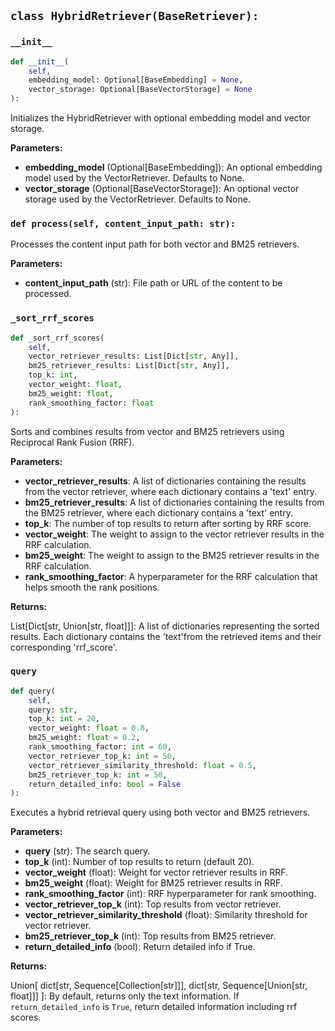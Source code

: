 <a id="camel.retrievers.hybrid_retrival"></a>

<a id="camel.retrievers.hybrid_retrival.HybridRetriever"></a>

## `class HybridRetriever(BaseRetriever):`

<a id="camel.retrievers.hybrid_retrival.HybridRetriever.__init__"></a>

### `__init__`

```python
def __init__(
    self,
    embedding_model: Optional[BaseEmbedding] = None,
    vector_storage: Optional[BaseVectorStorage] = None
):
```

Initializes the HybridRetriever with optional embedding model and
vector storage.

**Parameters:**

- **embedding_model** (Optional[BaseEmbedding]): An optional embedding model used by the VectorRetriever. Defaults to None.
- **vector_storage** (Optional[BaseVectorStorage]): An optional vector storage used by the VectorRetriever. Defaults to None.

<a id="camel.retrievers.hybrid_retrival.HybridRetriever.process"></a>

### `def process(self, content_input_path: str):`

Processes the content input path for both vector and BM25
retrievers.

**Parameters:**

- **content_input_path** (str): File path or URL of the content to be processed.

<a id="camel.retrievers.hybrid_retrival.HybridRetriever._sort_rrf_scores"></a>

### `_sort_rrf_scores`

```python
def _sort_rrf_scores(
    self,
    vector_retriever_results: List[Dict[str, Any]],
    bm25_retriever_results: List[Dict[str, Any]],
    top_k: int,
    vector_weight: float,
    bm25_weight: float,
    rank_smoothing_factor: float
):
```

Sorts and combines results from vector and BM25 retrievers using
Reciprocal Rank Fusion (RRF).

**Parameters:**

- **vector_retriever_results**: A list of dictionaries containing the results from the vector retriever, where each dictionary contains a 'text' entry.
- **bm25_retriever_results**: A list of dictionaries containing the results from the BM25 retriever, where each dictionary contains a 'text' entry.
- **top_k**: The number of top results to return after sorting by RRF score.
- **vector_weight**: The weight to assign to the vector retriever results in the RRF calculation.
- **bm25_weight**: The weight to assign to the BM25 retriever results in the RRF calculation.
- **rank_smoothing_factor**: A hyperparameter for the RRF calculation that helps smooth the rank positions.

**Returns:**

  List[Dict[str, Union[str, float]]]: A list of dictionaries
representing the sorted results. Each dictionary contains the
'text'from the retrieved items and their corresponding 'rrf_score'.

<a id="camel.retrievers.hybrid_retrival.HybridRetriever.query"></a>

### `query`

```python
def query(
    self,
    query: str,
    top_k: int = 20,
    vector_weight: float = 0.8,
    bm25_weight: float = 0.2,
    rank_smoothing_factor: int = 60,
    vector_retriever_top_k: int = 50,
    vector_retriever_similarity_threshold: float = 0.5,
    bm25_retriever_top_k: int = 50,
    return_detailed_info: bool = False
):
```

Executes a hybrid retrieval query using both vector and BM25
retrievers.

**Parameters:**

- **query** (str): The search query.
- **top_k** (int): Number of top results to return (default 20).
- **vector_weight** (float): Weight for vector retriever results in RRF.
- **bm25_weight** (float): Weight for BM25 retriever results in RRF.
- **rank_smoothing_factor** (int): RRF hyperparameter for rank smoothing.
- **vector_retriever_top_k** (int): Top results from vector retriever.
- **vector_retriever_similarity_threshold** (float): Similarity threshold for vector retriever.
- **bm25_retriever_top_k** (int): Top results from BM25 retriever.
- **return_detailed_info** (bool): Return detailed info if True.

**Returns:**

  Union[
dict[str, Sequence[Collection[str]]],
dict[str, Sequence[Union[str, float]]]
]: By default, returns only the text information. If
`return_detailed_info` is `True`, return detailed information
including rrf scores.
